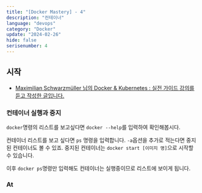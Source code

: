 ```yaml
---
title: "[Docker Mastery] - 4"
description: "컨테이너"
language: "devops"
category: "Docker"
update: "2024-02-26"
hide: false
serisenumber: 4
---
```


## 시작

- [Maximilian Schwarzmüller 님의 Docker & Kubernetes : 실전 가이드 강의를 듣고 작성한 글입니다.](https://www.udemy.com/course/docker-kubernetes-2022/?couponCode=KEEPLEARNING)

### 컨테이너 실행과 중지

`docker`명령의 리스트를 보고싶다면 `docker --help`를 입력하여 확인해봅시다.

컨테이너 리스트를 보고 싶다면 `ps` 명령을 입력합니다. `-a`옵션을 추가로 적는다면 중지된 컨테이너도 볼 수 있죠. 중지된 컨테이너는 `docker start [이미지 명]`으로 시작할 수 있습니다.  

이후 `docker ps`명령만 입력해도 컨테이너는 실행중이므로 리스트에 보이게 됩니다.

### At